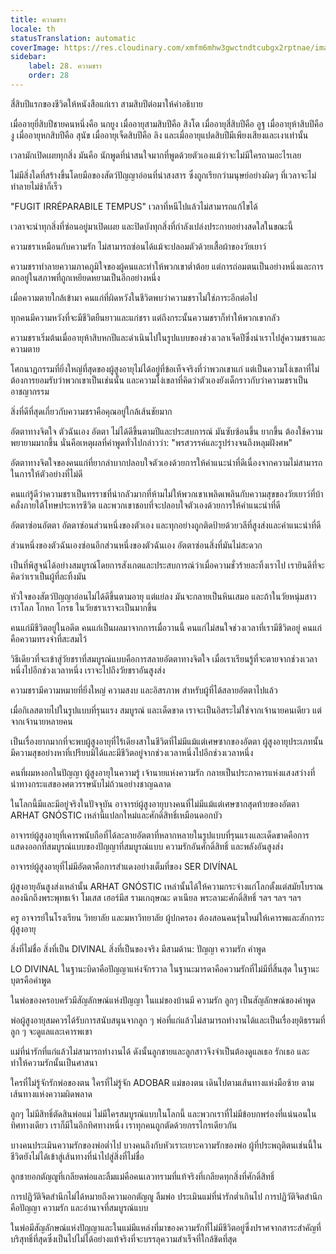 ```yaml
---
title: ความชรา
locale: th
statusTranslation: automatic
coverImage: https://res.cloudinary.com/xmfm6mhw3gwctndtcubgx2rptnae/image/upload/v1740337243/small_cover_educacion_fundamental_a051170f1c.webp
sidebar:
    label: 28. ความชรา
    order: 28
---
```

สี่สิบปีแรกของชีวิตให้หนังสือแก่เรา สามสิบปีต่อมาให้คำอธิบาย

เมื่ออายุยี่สิบปีชายคนหนึ่งคือ นกยูง เมื่ออายุสามสิบปีคือ สิงโต เมื่ออายุสี่สิบปีคือ อูฐ เมื่ออายุห้าสิบปีคือ งู เมื่ออายุหกสิบปีคือ สุนัข เมื่ออายุเจ็ดสิบปีคือ ลิง และเมื่ออายุแปดสิบปีมีเพียงเสียงและเงาเท่านั้น

เวลามักเปิดเผยทุกสิ่ง มันคือ นักพูดที่น่าสนใจมากที่พูดด้วยตัวเองแม้ว่าจะไม่มีใครถามอะไรเลย

ไม่มีสิ่งใดที่สร้างขึ้นโดยมือของสัตว์ปัญญาอ่อนที่น่าสงสาร ซึ่งถูกเรียกว่ามนุษย์อย่างผิดๆ ที่เวลาจะไม่ทำลายไม่ช้าก็เร็ว

"FUGIT IRRÉPARABILE TEMPUS" เวลาที่หนีไปแล้วไม่สามารถแก้ไขได้

เวลาจะนำทุกสิ่งที่ซ่อนอยู่มาเปิดเผย และปิดบังทุกสิ่งที่กำลังเปล่งประกายอย่างสดใสในขณะนี้

ความชราเหมือนกับความรัก ไม่สามารถซ่อนได้แม้จะปลอมตัวด้วยเสื้อผ้าของวัยเยาว์

ความชราทำลายความภาคภูมิใจของผู้คนและทำให้พวกเขาต่ำต้อย แต่การถ่อมตนเป็นอย่างหนึ่งและการตกอยู่ในสภาพที่ถูกเหยียดหยามเป็นอีกอย่างหนึ่ง

เมื่อความตายใกล้เข้ามา คนแก่ที่ผิดหวังในชีวิตพบว่าความชราไม่ใช่ภาระอีกต่อไป

ทุกคนมีความหวังที่จะมีชีวิตยืนยาวและแก่ชรา แต่ถึงกระนั้นความชราก็ทำให้พวกเขากลัว

ความชราเริ่มต้นเมื่ออายุห้าสิบหกปีและดำเนินไปในรูปแบบของช่วงเวลาเจ็ดปีซึ่งนำเราไปสู่ความชราและความตาย

โศกนาฏกรรมที่ยิ่งใหญ่ที่สุดของผู้สูงอายุไม่ได้อยู่ที่ข้อเท็จจริงที่ว่าพวกเขาแก่ แต่เป็นความโง่เขลาที่ไม่ต้องการยอมรับว่าพวกเขาเป็นเช่นนั้น และความโง่เขลาที่คิดว่าตัวเองยังเด็กราวกับว่าความชราเป็นอาชญากรรม

สิ่งที่ดีที่สุดเกี่ยวกับความชราคือคุณอยู่ใกล้เส้นชัยมาก

อัตตาทางจิตใจ ตัวฉันเอง อัตตา ไม่ได้ดีขึ้นตามปีและประสบการณ์ มันซับซ้อนขึ้น ยากขึ้น ต้องใช้ความพยายามมากขึ้น นั่นคือเหตุผลที่คำพูดทั่วไปกล่าวว่า: "พรสวรรค์และรูปร่างจนถึงหลุมฝังศพ"

อัตตาทางจิตใจของคนแก่ที่ยากลำบากปลอบใจตัวเองด้วยการให้คำแนะนำที่ดีเนื่องจากความไม่สามารถในการให้ตัวอย่างที่ไม่ดี

คนแก่รู้ดีว่าความชราเป็นทรราชที่น่ากลัวมากที่ห้ามไม่ให้พวกเขาเพลิดเพลินกับความสุขของวัยเยาว์ที่บ้าคลั่งภายใต้โทษประหารชีวิต และพวกเขาชอบที่จะปลอบใจตัวเองด้วยการให้คำแนะนำที่ดี

อัตตาซ่อนอัตตา อัตตาซ่อนส่วนหนึ่งของตัวเอง และทุกอย่างถูกติดป้ายด้วยวลีที่สูงส่งและคำแนะนำที่ดี

ส่วนหนึ่งของตัวฉันเองซ่อนอีกส่วนหนึ่งของตัวฉันเอง อัตตาซ่อนสิ่งที่มันไม่สะดวก

เป็นที่พิสูจน์ได้อย่างสมบูรณ์โดยการสังเกตและประสบการณ์ว่าเมื่อความชั่วร้ายละทิ้งเราไป เรายินดีที่จะคิดว่าเราเป็นผู้ที่ละทิ้งมัน

หัวใจของสัตว์ปัญญาอ่อนไม่ได้ดีขึ้นตามอายุ แต่แย่ลง มันจะกลายเป็นหินเสมอ และถ้าในวัยหนุ่มสาวเราโลภ โกหก โกรธ ในวัยชราเราจะเป็นมากขึ้น

คนแก่มีชีวิตอยู่ในอดีต คนแก่เป็นผลมาจากการเมื่อวานนี้ คนแก่ไม่สนใจช่วงเวลาที่เรามีชีวิตอยู่ คนแก่คือความทรงจำที่สะสมไว้

วิธีเดียวที่จะเข้าสู่วัยชราที่สมบูรณ์แบบคือการสลายอัตตาทางจิตใจ เมื่อเราเรียนรู้ที่จะตายจากช่วงเวลาหนึ่งไปอีกช่วงเวลาหนึ่ง เราจะไปถึงวัยชราอันสูงส่ง

ความชรามีความหมายที่ยิ่งใหญ่ ความสงบ และอิสรภาพ สำหรับผู้ที่ได้สลายอัตตาไปแล้ว

เมื่อกิเลสตายไปในรูปแบบที่รุนแรง สมบูรณ์ และเด็ดขาด เราจะเป็นอิสระไม่ใช่จากเจ้านายคนเดียว แต่จากเจ้านายหลายคน

เป็นเรื่องยากมากที่จะพบผู้สูงอายุที่ไร้เดียงสาในชีวิตที่ไม่มีแม้แต่เศษซากของอัตตา ผู้สูงอายุประเภทนั้นมีความสุขอย่างหาที่เปรียบมิได้และมีชีวิตอยู่จากช่วงเวลาหนึ่งไปอีกช่วงเวลาหนึ่ง

คนที่ผมหงอกในปัญญา ผู้สูงอายุในความรู้ เจ้านายแห่งความรัก กลายเป็นประภาคารแห่งแสงสว่างที่นำทางกระแสของศตวรรษนับไม่ถ้วนอย่างชาญฉลาด

ในโลกนี้มีและมีอยู่จริงในปัจจุบัน อาจารย์ผู้สูงอายุบางคนที่ไม่มีแม้แต่เศษซากสุดท้ายของอัตตา ARHAT GNÓSTIC เหล่านี้แปลกใหม่และศักดิ์สิทธิ์เหมือนดอกบัว

อาจารย์ผู้สูงอายุที่เคารพนับถือที่ได้ละลายอัตตาที่หลากหลายในรูปแบบที่รุนแรงและเด็ดขาดคือการแสดงออกที่สมบูรณ์แบบของปัญญาที่สมบูรณ์แบบ ความรักอันศักดิ์สิทธิ์ และพลังอันสูงส่ง

อาจารย์ผู้สูงอายุที่ไม่มีอัตตาคือการสำแดงอย่างเต็มที่ของ SER DIVÍNAL

ผู้สูงอายุอันสูงส่งเหล่านั้น ARHAT GNÓSTIC เหล่านั้นได้ให้ความกระจ่างแก่โลกตั้งแต่สมัยโบราณ ลองนึกถึงพระพุทธเจ้า โมเสส เฮอร์มีส รามเกฤษณะ ดาเนียล พระลามะศักดิ์สิทธิ์ ฯลฯ ฯลฯ ฯลฯ

ครู อาจารย์ในโรงเรียน วิทยาลัย และมหาวิทยาลัย ผู้ปกครอง ต้องสอนคนรุ่นใหม่ให้เคารพและสักการะผู้สูงอายุ

สิ่งที่ไม่ชื่อ สิ่งที่เป็น DIVINAL สิ่งที่เป็นของจริง มีสามด้าน: ปัญญา ความรัก คำพูด

LO DIVINAL ในฐานะบิดาคือปัญญาแห่งจักรวาล ในฐานะมารดาคือความรักที่ไม่มีที่สิ้นสุด ในฐานะบุตรคือคำพูด

ในพ่อของครอบครัวมีสัญลักษณ์แห่งปัญญา ในแม่ของบ้านมี ความรัก ลูกๆ เป็นสัญลักษณ์ของคำพูด

พ่อผู้สูงอายุสมควรได้รับการสนับสนุนจากลูก ๆ พ่อที่แก่แล้วไม่สามารถทำงานได้และเป็นเรื่องยุติธรรมที่ลูก ๆ จะดูแลและเคารพเขา

แม่ที่น่ารักที่แก่แล้วไม่สามารถทำงานได้ ดังนั้นลูกชายและลูกสาวจึงจำเป็นต้องดูแลเธอ รักเธอ และทำให้ความรักนั้นเป็นศาสนา

ใครที่ไม่รู้จักรักพ่อของตน ใครที่ไม่รู้จัก ADOBAR แม่ของตน เดินไปตามเส้นทางแห่งมือซ้าย ตามเส้นทางแห่งความผิดพลาด

ลูกๆ ไม่มีสิทธิ์ตัดสินพ่อแม่ ไม่มีใครสมบูรณ์แบบในโลกนี้ และพวกเราที่ไม่มีข้อบกพร่องที่แน่นอนในทิศทางเดียว เราก็มีในอีกทิศทางหนึ่ง เราทุกคนถูกตัดด้วยกรรไกรเดียวกัน

บางคนประเมินความรักของพ่อต่ำไป บางคนถึงกับหัวเราะเยาะความรักของพ่อ ผู้ที่ประพฤติตนเช่นนี้ในชีวิตยังไม่ได้เข้าสู่เส้นทางที่นำไปสู่สิ่งที่ไม่ชื่อ

ลูกชายอกตัญญูที่เกลียดพ่อและลืมแม่คือคนเลวทรามที่แท้จริงที่เกลียดทุกสิ่งที่ศักดิ์สิทธิ์

การปฏิวัติจิตสำนึกไม่ได้หมายถึงความอกตัญญู ลืมพ่อ ประเมินแม่ที่น่ารักต่ำเกินไป การปฏิวัติจิตสำนึกคือปัญญา ความรัก และอำนาจที่สมบูรณ์แบบ

ในพ่อมีสัญลักษณ์แห่งปัญญาและในแม่มีแหล่งที่มาของความรักที่ไม่มีชีวิตอยู่ซึ่งปราศจากสาระสำคัญที่บริสุทธิ์ที่สุดซึ่งเป็นไปไม่ได้อย่างแท้จริงที่จะบรรลุความสำเร็จที่ใกล้ชิดที่สุด

